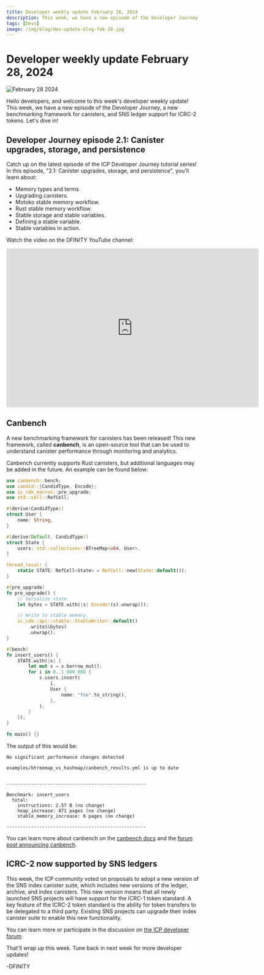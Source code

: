 ```yaml
---
title: Developer weekly update February 28, 2024
description: This week, we have a new episode of the Developer Journey, a new benchmarking framework for canisters, and SNS ledger support for ICRC-2 tokens.
tags: [Devs]
image: /img/blog/dev-update-blog-feb-28.jpg
---
```


# Developer weekly update February 28, 2024

![February 28 2024](../../static/img/blog/dev-update-blog-feb-28.jpg)

Hello developers, and welcome to this week's developer weekly update! This week, we have a new episode of the Developer Journey, a new benchmarking framework for canisters, and SNS ledger support for ICRC-2 tokens. Let's dive in!

## Developer Journey episode 2.1: Canister upgrades, storage, and persistence

Catch up on the latest episode of the ICP Developer Journey tutorial series! In this episode, "2.1: Canister upgrades, storage, and persistence", you'll learn about:

- Memory types and terms.
- Upgrading canisters.
- Motoko stable memory workflow.
- Rust stable memory workflow.
- Stable storage and stable variables.
- Defining a stable variable.
- Stable variables in action.

Watch the video on the DFINITY YouTube channel:

<div class="text--center">
<p> </p>
</div>
<div class="text--center">
<iframe width="660" height="415" src="https://www.youtube.com/watch?v=-aXjKSz_oXc&list=PLuhDt1vhGcrdR2h6nPNylXKS4u8L-efvD&index=13" title="YouTube video player" frameborder="0" allow="accelerometer; autoplay; clipboard-write; encrypted-media; gyroscope; picture-in-picture; web-share" allowfullscreen></iframe> </div>

## Canbench

A new benchmarking framework for canisters has been released! This new framework, called **canbench**, is an open-source tool that can be used to understand canister performance through monitoring and analytics.

Canbench currently supports Rust canisters, but additional languages may be added in the future. An example can be found below:

```rust
use canbench::bench;
use candid::{CandidType, Encode};
use ic_cdk_macros::pre_upgrade;
use std::cell::RefCell;

#[derive(CandidType)]
struct User {
    name: String,
}

#[derive(Default, CandidType)]
struct State {
    users: std::collections::BTreeMap<u64, User>,
}

thread_local! {
    static STATE: RefCell<State> = RefCell::new(State::default());
}

#[pre_upgrade]
fn pre_upgrade() {
    // Serialize state.
    let bytes = STATE.with(|s| Encode!(s).unwrap());

    // Write to stable memory.
    ic_cdk::api::stable::StableWriter::default()
        .write(&bytes)
        .unwrap();
}

#[bench]
fn insert_users() {
    STATE.with(|s| {
        let mut s = s.borrow_mut();
        for i in 0..1_000_000 {
            s.users.insert(
                i,
                User {
                    name: "foo".to_string(),
                },
            );
        }
    });
}

fn main() {}
```

The output of this would be:

```
No significant performance changes detected

examples/btreemap_vs_hashmap/canbench_results.yml is up to date


---------------------------------------------------

Benchmark: insert_users
  total:
    instructions: 2.57 B (no change)
    heap_increase: 871 pages (no change)
    stable_memory_increase: 0 pages (no change)

---------------------------------------------------
```

You can learn more about canbench on the [canbench docs](https://docs.rs/canbench-rs/latest/canbench_rs/) and the [forum post announcing canbench](https://forum.dfinity.org/t/introducing-canbench-a-benchmarking-framework-for-canisters/27517).

## ICRC-2 now supported by SNS ledgers

This week, the ICP community voted on proposals to adopt a new version of the SNS index canister suite, which includes new versions of the ledger, archive, and index canisters. This new version means that all newly launched SNS projects will have support for the ICRC-1 token standard. A key feature of the ICRC-2 token standard is the ability for token transfers to be delegated to a third party. Existing SNS projects can upgrade their index canister suite to enable this new functionality.

You can learn more or participate in the discussion on [the ICP developer forum](https://forum.dfinity.org/t/sns-ledgers-now-support-icrc-2/27932).

That'll wrap up this week. Tune back in next week for more developer updates!

-DFINITY


